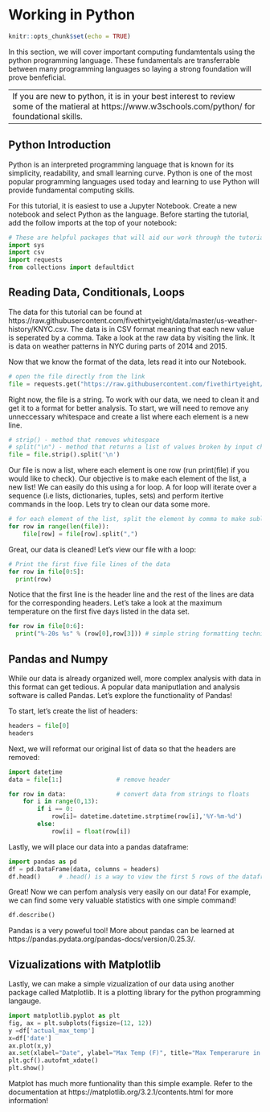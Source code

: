 # Working in Python
```r
knitr::opts_chunk$set(echo = TRUE)
```

In this section, we will cover important computing fundamtentals using the python programming language. These fundamentals are transferrable between many programming languages so laying a strong foundation will prove benfeficial. 

--
If you are new to python, it is in your best interest to review some of the matieral at https://www.w3schools.com/python/ for foundational skills.
--

## Python Introduction
  
Python is an interpreted programming language that is known for its simplicity, readability, and small learning curve. Python is one of the most popular programming languages used today and learning to use Python will provide fundamental computing skills.

For this tutorial, it is easiest to use a Jupyter Notebook. Create a new notebook and select Python as the language. Before starting the tutorial, add the follow imports at the top of your notebook:

```python
# These are helpful packages that will aid our work through the tutorial!
import sys
import csv
import requests
from collections import defaultdict
```

## Reading Data, Conditionals, Loops

The data for this tutorial can be found at https://raw.githubusercontent.com/fivethirtyeight/data/master/us-weather-history/KNYC.csv. The data is in CSV format meaning that each new value is seperated by a comma. Take a look at the raw data by visiting the link. It is data on weather patterns in NYC during parts of 2014 and 2015.

Now that we know the format of the data, lets read it into our Notebook.

```python
# open the file directly from the link
file = requests.get("https://raw.githubusercontent.com/fivethirtyeight/data/master/us-weather-history/KNYC.csv").text
```

Right now, the file is a string. To work with our data, we need to clean it and get it to a format for better analysis. To start, we will need to remove any unneccessary whitespace and create a list where each element is a new line.   

```python
# strip() - method that removes whitespace 
# split("\n") - method that returns a list of values broken by input characters from the input string.
file = file.strip().split('\n')
```

Our file is now a list, where each element is one row (run print(file) if you would like to check). Our objective is to make each element of the list, a new list! We can easily do this using a for loop. A for loop will iterate over a sequence (i.e lists, dictionaries, tuples, sets) and perform itertive commands in the loop. Lets try to clean our data some more.

```python
# for each element of the list, split the element by comma to make sublists
for row in range(len(file)):
    file[row] = file[row].split(",")
```

Great, our data is cleaned! Let's view our file with a loop:

```python
# Print the first five file lines of the data 
for row in file[0:5]: 
  print(row)
```

Notice that the first line is the header line and the rest of the lines are data for the corresponding headers. Let's take a look at the maximum temperature on the first five days listed in the data set.

```python
for row in file[0:6]:
  print("%-20s %s" % (row[0],row[3])) # simple string formatting techniques!
```

## Pandas and Numpy

While our data is already organized well, more complex analysis with data in this format can get tedious. A popular data maniputlation and analysis software is called Pandas. Let's explore the functionality of Pandas!

To start, let's create the list of headers:     

```python
headers = file[0]
headers
```

Next, we will reformat our original list of data so that the headers are removed:

```python
import datetime
data = file[1:]               # remove header

for row in data:              # convert data from strings to floats
    for i in range(0,13):
        if i == 0:
            row[i]= datetime.datetime.strptime(row[i],'%Y-%m-%d')
        else: 
            row[i] = float(row[i])
```

Lastly, we will place our data into a pandas dataframe:

```python
import pandas as pd
df = pd.DataFrame(data, columns = headers)
df.head()     # .head() is a way to view the first 5 rows of the dataframe
```

Great! Now we can perfom analysis very easily on our data! For example, we can find some very valuable statistics with one simple command!

```python
df.describe()
```

Pandas is a very poweful tool! More about pandas can be learned at https://pandas.pydata.org/pandas-docs/version/0.25.3/.


## Vizualizations with Matplotlib

Lastly, we can make a simple vizualization of our data using another package called Matplotlib. It is a
plotting library for the python programming langauge.

```python
import matplotlib.pyplot as plt
fig, ax = plt.subplots(figsize=(12, 12))
y =df['actual_max_temp']
x=df['date']
ax.plot(x,y)
ax.set(xlabel="Date", ylabel="Max Temp (F)", title="Max Temperarure in New York City")
plt.gcf().autofmt_xdate()
plt.show()
```

Matplot has much more funtionality than this simple example. Refer to the documentation at https://matplotlib.org/3.2.1/contents.html for more information!



